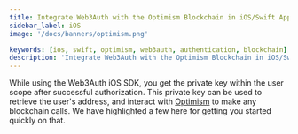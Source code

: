 ```yaml
---
title: Integrate Web3Auth with the Optimism Blockchain in iOS/Swift Applications
sidebar_label: iOS
image: '/docs/banners/optimism.png'

keywords: [ios, swift, optimism, web3auth, authentication, blockchain]
description: 'Integrate Web3Auth with the Optimism Blockchain in iOS/Swift Applications | Embedded Wallets'
---
```



<SEO
  title="Integrate Web3Auth with the Optimism Blockchain in iOS/Swift Applications"
  description="Integrate Web3Auth with the Optimism Blockchain in iOS/Swift Applications | Embedded Wallets"
  image="https://web3auth.io/docs/banners/optimism.png"
  slug="/embedded-wallets/connect-blockchain/evm/optimism/ios"
/>

While using the Web3Auth iOS SDK, you get the private key within the user scope after successful authorization. This private key can be used to retrieve the user's address, and interact with [Optimism](https://optimism.io/) to make any blockchain calls. We have highlighted a few here for getting you started quickly on that.

<EVMInteraction />
